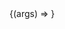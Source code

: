
<Meta title="Logo" component={Logo} />

<Canvas>
  <Story
    name="Default"
    args={{ id: "search", size: "24", colour: "currentColor" }}
  >
    {(args) => <Logo {...args} />}
  </Story>
</Canvas>
